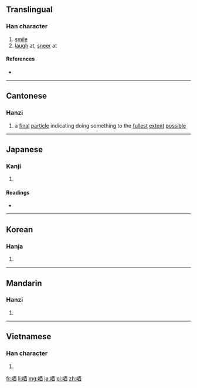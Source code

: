 ==Translingual==

===Han character===
{{Han char|rn=30|rad=口|as=06|sn=9|four=6106<sub>0</sub>|canj=口一金田 (RMCW)|ids=⿰[[口]][[西]]}}

# [[smile]]
# [[laugh]] at, [[sneer]] at

====References====
* {{Han ref|kx=0188.140|dkj=03583|dj=0408.020|hdz=10613.050|uh=54C2|ud=21698|bh=AB7B|bd=43899}}

----

==Cantonese==

===Hanzi===
{{yue-hanzi|jyut=|y=chan2}}

# a [[final]] [[particle]] indicating doing something to the [[fullest]] [[extent]] [[possible]]

----

==Japanese==

===Kanji===
{{ja-kanji|grade=|rs=口06}}

# {{defn|lang=ja|sort=口06}}

====Readings====
* {{ja-readings|on=[[しん]] (shin)|kun=[[わらう]] (warau)}}

----

==Korean==

===Hanja===
{{ko-hanja|hangeul=신|rv=sin|mr=sin}}

# {{defn|lang=ko|sort=口06}}

----

==Mandarin==

===Hanzi===
{{cmn-hanzi|pin=[[shěn]] ([[shen3]])|wg=shen<sup>3</sup>}}

# {{defn|lang=cmn|sort=口06}}

----

==Vietnamese==

===Han character===
{{vi-hantu|[[thẩn]]|rs=口06}}

# {{defn|lang=vi|sort=口06}}

[[fr:哂]]
[[li:哂]]
[[mg:哂]]
[[ja:哂]]
[[pl:哂]]
[[zh:哂]]